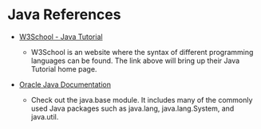 # Java References

- [W3School - Java Tutorial](https://www.w3schools.com/java/default.asp)
  - W3School is an website where the syntax of different programming languages
    can be found.  The link above will bring up their Java Tutorial home page.

- [Oracle Java Documentation ](https://docs.oracle.com/en/java/javase/24/docs/api/index.html)
  - Check out the java.base module.  It includes many of the commonly used Java packages
    such as java.lang, java.lang.System, and java.util.
